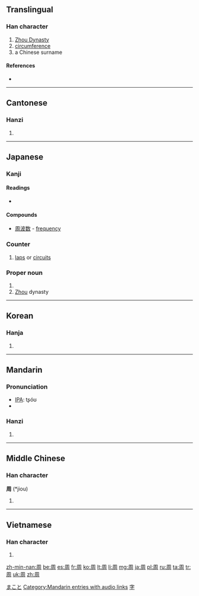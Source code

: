 {{also|週|固}}
==Translingual==
{{stroke order|strokes=8}}

===Han character===
{{Han char|rn=30|rad=口|as=05|sn=8|four=7722<sub>0</sub>|canj=月土口 (BGR)|ids=⿵⺆⿱土口}}

# [[w:Zhou Dynasty|Zhou Dynasty]]
# [[circumference]]
# a Chinese surname

====References====
* {{Han ref|kx=0181.360|dkj=03441|dj=0400.050|hdz=10606.030|uh=5468|ud=21608|bh=A950|bd=43344}}

----

==Cantonese==

===Hanzi===
{{yue-hanzi|jyut=|y=jau1}}

# {{defn|lang=yue|sort=口05}}

----

==Japanese==

===Kanji===
{{ja-kanji|grade=4|rs=口05}}

====Readings====
* {{ja-readings|kanon=[[しゅう]] (shū)|kun=[[まわり]] (mawari), [[あまねし]] (amaneshi), [[めぐる]] (meguru)}}

====Compounds====

* [[周波数]]<!-- (shūnami?)--> - [[frequency]]

===Counter===
{{ja-pos|k|counter|hira=しゅう|rom=shū}} 

# [[lap]]s or [[circuit]]s

===Proper noun===
{{ja-pos|k|proper|hira=まこと|rom=Makoto}}

# {{given name|male|lang=ja}}
# [[Zhou]] dynasty

[[Category:Japanese male given names|まこと]]

----

==Korean==

===Hanja===
{{ko-hanja|hangeul=[[주]]|rv=ju|mr=chu}}

# {{defn|lang=ko|sort=口05}}

----

==Mandarin==

===Pronunciation===
* [[IPA]]: tʂóʊ
* {{audio|zh-zhōu.ogg|audio}}

===Hanzi===
{{cmn-hanzi|pin=[[zhōu]] ([[zhou1]]), [[Zhōu]] ([[Zhou1]])|wg=chou<sup>1</sup>, Chou<sup>1</sup>}}

# {{defn|lang=cmn|sort=口05}}

[[Category:Mandarin entries with audio links]]

----

==Middle Chinese==

===Han character===
'''周''' (*jiou)<!--note: asterisk indicates that this character appears more than four times in the Tang Dynasty corpus of literature-->

# {{defn|lang=zhx-mid|sort=口05}}

----

==Vietnamese==

===Han character===
{{vi-hantu|[[chu]], [[châu]]|rs=口05}}

# {{defn|lang=vi|sort=口05}}

[[Category:Mandarin surnames|字]]

[[zh-min-nan:周]]
[[be:周]]
[[es:周]]
[[fr:周]]
[[ko:周]]
[[lt:周]]
[[li:周]]
[[mg:周]]
[[ja:周]]
[[pl:周]]
[[ru:周]]
[[ta:周]]
[[tr:周]]
[[uk:周]]
[[zh:周]]